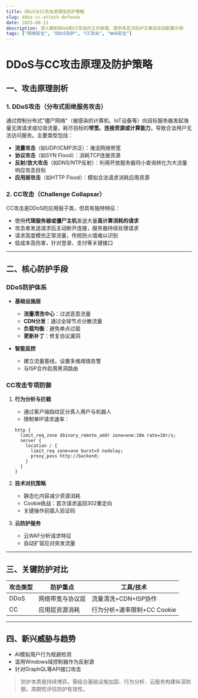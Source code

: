 ```yaml
---
title: DDoS与CC攻击原理及防护策略
slug: ddos-cc-attack-defense
date: 2025-08-11
description: 深入解析DDoS和CC攻击的工作原理，提供多层次防护方案及实战配置示例
tags: ["网络安全", "DDoS防护", "CC攻击", "Web安全"]
---
```


# DDoS与CC攻击原理及防护策略

## 一、攻击原理剖析

### 1. DDoS攻击（分布式拒绝服务攻击）
通过控制分布式"僵尸网络"（被感染的计算机、IoT设备等）向目标服务器发起海量无效请求或垃圾流量，耗尽目标的**带宽、连接资源或计算能力**，导致合法用户无法访问服务。主要类型包括：
- **流量攻击**（如UDP/ICMP洪泛）：淹没网络带宽
- **协议攻击**（如SYN Flood）：消耗TCP连接资源
- **反射/放大攻击**（如DNS/NTP反射）：利用开放服务器将小查询转化为大流量响应攻击目标
- **应用层攻击**（如HTTP Flood）：模拟合法请求消耗应用资源

### 2. CC攻击（Challenge Collapsar）
CC攻击是DDoS的应用层子类，但具有独特特征：
- 使用**代理服务器或僵尸主机**发送大量**高计算消耗的请求**
- 攻击者发送请求后主动断开连接，服务器持续处理请求
- 请求高度模仿正常流量，传统防火墙难以识别
- 低成本高伤害，针对登录、支付等关键接口

---

## 二、核心防护手段

### DDoS防护体系
- **基础设施层**
    - **流量清洗中心**：过滤恶意流量
    - **CDN分发**：通过全球节点分散流量
    - **负载均衡**：避免单点过载
    - **更新补丁**：修复协议漏洞

- **智能监控**
    - 建立流量基线，设置多维阈值告警
    - 与ISP合作启用黑洞路由

### CC攻击专项防御
1. **行为分析与拦截**
    - 通过客户端指纹区分真人用户与机器人
    - 限制单IP请求速率：
    ```nginx
    http {
      limit_req_zone $binary_remote_addr zone=one:10m rate=10r/s;
      server {
        location / {
          limit_req zone=one burst=5 nodelay; 
          proxy_pass http://backend;
        }
      }
    }
    ```

2. **技术对抗策略**
    - 静态化内容减少资源消耗
    - Cookie挑战：首次请求返回302重定向
    - 关键操作前插入验证码

3. **云防护服务**
    - 云WAF分析请求特征
    - 自动扩容应对突发流量

---

## 三、关键防护对比

| 攻击类型 | 防护重点          | 工具/技术                     |
|----------|-------------------|-------------------------------|
| DDoS     | 网络带宽与协议层  | 流量清洗+CDN+ISP协作          |
| CC       | 应用层资源消耗    | 行为分析+速率限制+CC Cookie   |

---

## 四、新兴威胁与趋势

- AI模拟用户行为规避检测
- 滥用Windows域控制器作为反射源
- 针对GraphQL等API接口攻击

> 防护本质是持续博弈。需结合基础设施加固、行为分析、云服务构建纵深防御，周期性评估防护有效性。
